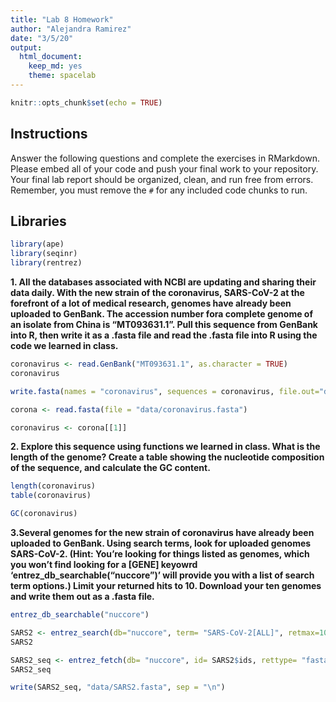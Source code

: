 ---
title: "Lab 8 Homework"
author: "Alejandra Ramirez"
date: "3/5/20"
output:
  html_document: 
    keep_md: yes
    theme: spacelab
---

```{r setup, include=FALSE}
knitr::opts_chunk$set(echo = TRUE)
```

## Instructions
Answer the following questions and complete the exercises in RMarkdown. Please embed all of your code and push your final work to your repository. Your final lab report should be organized, clean, and run free from errors. Remember, you must remove the `#` for any included code chunks to run.  

## Libraries

```{r}
library(ape)
library(seqinr)
library(rentrez)
```

**1. All the databases associated with NCBI are updating and sharing their data daily. With the new strain of the coronavirus, SARS-CoV-2 at the forefront of a lot of medical research, genomes have already been uploaded to GenBank. The accession number fora complete genome of an isolate from China is "MT093631.1". Pull this sequence from GenBank into R, then write it as a .fasta file and read the .fasta file into R using the code we learned in class.**

```{r}
coronavirus <- read.GenBank("MT093631.1", as.character = TRUE)
coronavirus
```

```{r}
write.fasta(names = "coronavirus", sequences = coronavirus, file.out="data/coronavirus.fasta")
```

```{r}
corona <- read.fasta(file = "data/coronavirus.fasta")
```

```{r}
coronavirus <- corona[[1]]
```


**2. Explore this sequence using functions we learned in class. What is the length of the genome? Create a table showing the nucleotide composition of the sequence, and calculate the GC content.**

```{r}
length(coronavirus)
table(coronavirus)
```

```{r}
GC(coronavirus)
```


**3.Several genomes for the new strain of coronavirus have already been uploaded to GenBank. Using search terms, look for uploaded genomes SARS-CoV-2. (Hint: You're looking for things listed as genomes, which you won't find looking for a [GENE] keyowrd 'entrez_db_searchable("nuccore")' will provide you with a list of search term options.) Limit your returned hits to 10. Download your ten genomes and write them out as a .fasta file.**

```{r}
entrez_db_searchable("nuccore")
```


```{r}
SARS2 <- entrez_search(db="nuccore", term= "SARS-CoV-2[ALL]", retmax=10)
SARS2
```

```{r}
SARS2_seq <- entrez_fetch(db= "nuccore", id= SARS2$ids, rettype= "fasta")
SARS2_seq
```

```{r}
write(SARS2_seq, "data/SARS2.fasta", sep = "\n")
```






